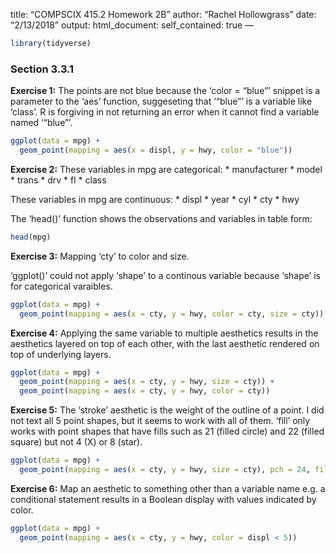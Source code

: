 title: "COMPSCIX 415.2 Homework 2B"
author: "Rachel Hollowgrass"
date: "2/13/2018"
output:
 html_document:
  self_contained: true
---

```r
library(tidyverse)
```

### Section 3.3.1

**Exercise 1:** The points are not blue because the 'color = "blue"' snippet is a parameter to the 'aes' function, suggeseting that '"blue"' is a variable like 'class'. R is forgiving in not returning an error when it cannot find a variable named '"blue"'.     

```r
ggplot(data = mpg) + 
  geom_point(mapping = aes(x = displ, y = hwy, color = "blue"))
```

**Exercise 2:** These variables in mpg are categorical:
* manufacturer
* model
* trans
* drv
* fl
* class
  
These variables in mpg are continuous:
* displ
* year
* cyl
* cty
* hwy
 
The 'head()' function shows the observations and variables in table form:

```r
head(mpg)
```

**Exercise 3:** Mapping 'cty' to color and size.

'ggplot()' could not apply 'shape' to a continous variable because 'shape' is for categorical varaibles.

```r
ggplot(data = mpg) + 
  geom_point(mapping = aes(x = cty, y = hwy, color = cty, size = cty))
```

**Exercise 4:** Applying the same variable to multiple aesthetics results in the aesthetics layered on top of each other, with the last aesthetic rendered on top of underlying layers.

```r
ggplot(data = mpg) + 
  geom_point(mapping = aes(x = cty, y = hwy, size = cty)) + 
  geom_point(mapping = aes(x = cty, y = hwy, color = cty))  
```

**Exercise 5:** The 'stroke' aesthetic is the weight of the outline of a point. I did not text all 5 point shapes, but it seems to work with all of them. 'fill' only works with point shapes that have fills such as 21 (filled circle) and 22 (filled square) but not 4 (X) or 8 (star).

```r
ggplot(data = mpg) + 
  geom_point(mapping = aes(x = cty, y = hwy, size = cty), pch = 24, fill = "green", stroke = 2)
```

**Exercise 6:** Map an aesthetic to something other than a variable name e.g. a conditional statement results in a Boolean display with values indicated by color.

```r
ggplot(data = mpg) + 
  geom_point(mapping = aes(x = cty, y = hwy, color = displ < 5))
```



    